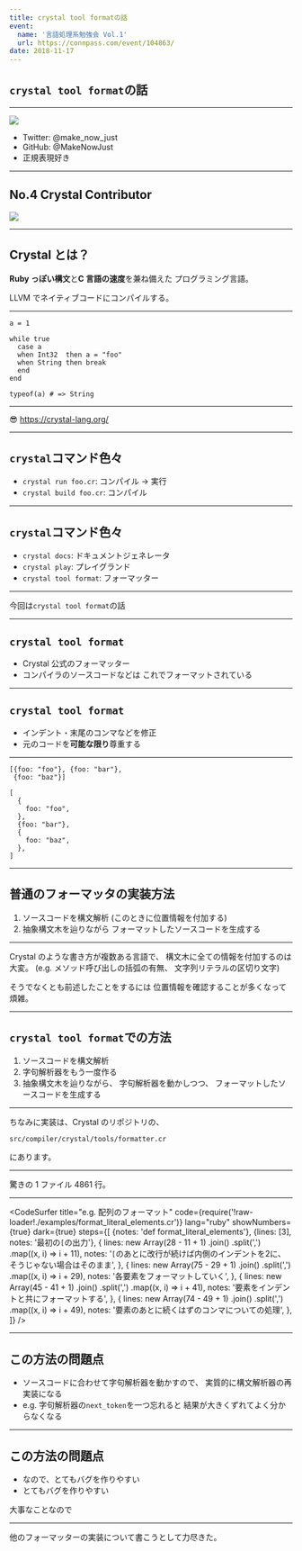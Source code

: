 ```yaml
---
title: crystal tool formatの話
event:
  name: '言語処理系勉強会 Vol.1'
  url: https://connpass.com/event/104863/
date: 2018-11-17
---
```






## `crystal tool format`の話

---

<img src={iconImage} />

- Twitter: @make_now_just
- GitHub: @MakeNowJust
- 正規表現好き

---

## No.4 Crystal Contributor

<img src={no4Image} />

---

## Crystal とは？

**Ruby っぽい構文**と**C 言語の速度**を兼ね備えた
プログラミング言語。

LLVM でネイティブコードにコンパイルする。

---

```crystal
a = 1

while true
  case a
  when Int32  then a = "foo"
  when String then break
  end
end

typeof(a) # => String
```

---

:sunglasses: https://crystal-lang.org/

---

## `crystal`コマンド色々

- `crystal run foo.cr`: コンパイル → 実行
- `crystal build foo.cr`: コンパイル

---

## `crystal`コマンド色々

- `crystal docs`: ドキュメントジェネレータ
- `crystal play`: プレイグランド
- `crystal tool format`: フォーマッター

---

今回は`crystal tool format`の話

---

## `crystal tool format`

- Crystal 公式のフォーマッター
- コンパイラのソースコードなどは
  これでフォーマットされている

---

## `crystal tool format`

- インデント・末尾のコンマなどを修正
- 元のコードを**可能な限り**尊重する

---


```crystal
[{foo: "foo"}, {foo: "bar"},
 {foo: "baz"}]
```

```crystal
[
  {
    foo: "foo",
  },
  {foo: "bar"},
  {
    foo: "baz",
  },
]
```

---

## **普通**のフォーマッタの実装方法

1. ソースコードを構文解析
   (このときに位置情報を付加する)
2. 抽象構文木を辿りながら
   フォーマットしたソースコードを生成する

---

Crystal のような書き方が複数ある言語で、
構文木に全ての情報を付加するのは大変。
(e.g. メソッド呼び出しの括弧の有無、
文字列リテラルの区切り文字)

そうでなくとも前述したことをするには
位置情報を確認することが多くなって煩雑。

---

## `crystal tool format`での方法

1. ソースコードを構文解析
2. 字句解析器をもう一度作る
3. 抽象構文木を辿りながら、
   字句解析器を動かしつつ、
   フォーマットしたソースコードを生成する

---

ちなみに実装は、Crystal のリポジトリの、

`src/compiler/crystal/tools/formatter.cr`

にあります。

---

驚きの 1 ファイル 4861 行。

---

<CodeSurfer
  title="e.g. 配列のフォーマット"
  code={require('!raw-loader!./examples/format_literal_elements.cr')}
  lang="ruby"
  showNumbers={true}
  dark={true}
  steps={[
    {notes: 'def format_literal_elements'},
    {lines: [3], notes: '最初の`[`の出力'},
    {
      lines: new Array(28 - 11 + 1)
        .join()
        .split(',')
        .map((x, i) => i + 11),
      notes: '`[`のあとに改行が続けば内側のインデントを2に、そうじゃない場合はそのまま',
    },
    {
      lines: new Array(75 - 29 + 1)
        .join()
        .split(',')
        .map((x, i) => i + 29),
      notes: '各要素をフォーマットしていく',
    },
    {
      lines: new Array(45 - 41 + 1)
        .join()
        .split(',')
        .map((x, i) => i + 41),
      notes: '要素をインデントと共にフォーマットする',
    },
    {
      lines: new Array(74 - 49 + 1)
        .join()
        .split(',')
        .map((x, i) => i + 49),
      notes: '要素のあとに続くはずのコンマについての処理',
    },
  ]}
/>

---

## この方法の問題点

- ソースコードに合わせて字句解析器を動かすので、
  実質的に構文解析器の再実装になる
- e.g. 字句解析器の`next_token`を一つ忘れると
  結果が大きくずれてよく分からなくなる

---

## この方法の問題点

- なので、とてもバグを作りやすい
- とてもバグを作りやすい

大事なことなので

---

他のフォーマッターの実装について書こうとして力尽きた。
